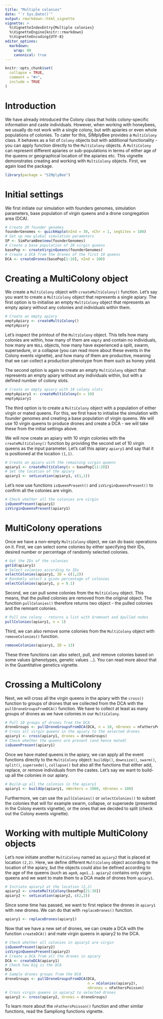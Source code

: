```yaml
---
title: "Multiple colonies"
date: "`r Sys.Date()`"
output: rmarkdown::html_vignette
vignette: >
  %\VignetteIndexEntry{Multiple colonies}
  %\VignetteEngine{knitr::rmarkdown}
  %\VignetteEncoding{UTF-8}
editor_options:
  markdown:
    wrap: 80
    canonical: true
---
```


```r
knitr::opts_chunk$set(
  collapse = TRUE,
  comment = "#>",
  include = TRUE
)
```

# Introduction

We have already introduced the Colony class that holds colony-specific
information and caste individuals. However, when working with honeybees, we
usually do not work with a single colony, but with apiaries or even whole
populations of colonies. To cater for this, SIMplyBee provides a `MultiColony`
class. It behaves as a list of `Colony` objects but with additional
functionality - you can apply function directly to the `MultiColony` objects. A
`MultiColony` can represent different apiaries or sub-populations in terms of
either age of the queens or geographical location of the apiaries etc. This
vignette demonstrates creating and working with `MultiColony` objects. First, we
again load the package.

```r
library(package = "SIMplyBee")
```

# Initial settings

We first initiate our simulation with founders genomes, simulation parameters,
base population of virgin queens and a drone congregation area (DCA).

```r
# Create 20 founder genomes
founderGenomes <- quickHaplo(nInd = 30, nChr = 1, segSites = 100)
# Set up new global simulation parameters
SP <- SimParamBee$new(founderGenomes)
# Create a base population of 20 virgin queens
basePop <- createVirginQueens(founderGenomes)
# Create a DCA from the drones of the first 10 queens
DCA <- createDrones(basePop[1:10], nInd = 100)
```

# Creating a MultiColony object

We create a `MultiColony` object with `createMultiColony()` function. Let's say
you want to create a `MultiColony` object that represents a single apiary. The
first option is to initialise an empty `MultiColony` object that represents an
empty apiary without any colonies and individuals within them.

```r
# Create an empty apiary
emptyApiary <- createMultiColony()
emptyApiary
```

Let's inspect the printout of the `MultiColony` object. This tells how many
colonies are within, how many of them are `empty` and contain no individuals,
how many are `NULL` objects, how many have experienced a split, swarm,
supersedure, or a collapse (you can read more about these events in the Colony
events vignette), and how many of them are productive, meaning that we can
collect a production phenotype from them such as honey yield.

The second option is again to create an empty `MultiColony` object that
represents an empty apiary without any individuals within, but with a defined
number of colony slots.

```r
# Create an empty apiary with 10 colony slots
emptyApiary1 <- createMultiColony(n = 10)
emptyApiary1
```

The third option is to create a `MultiColony` object with a population of either
virgin or mated queens. For this, we first have to initialise the simulation
with founder genomes and creating a base population of virgin queens. We will
use 10 virgin queens to produce drones and create a DCA - we will take these
from the initial settings above.

We will now create an apiary with 10 virgin colonies with the
`createMultiColony()` function by providing the second set of 10 virgin queens
as the input parameter. Let's call this apiary `apiary1` and say that it is
positioned at the location `(1,1)`.

```r
# Create an apiary with the remaining virgin queens
apiary1 <- createMultiColony(x = basePop[11:20])
# Set the location of the apiary
apiary1 <- setLocation(apiary1, c(1,1))
```

Let's now use functions `isQueenPresent()` and `isVirginQueensPresent()` to
confirm all the colonies are virgin.

```r
# Check whether all the colonies are virgin
isQueenPresent(apiary1)
isVirginQueensPresent(apiary1)
```

# MultiColony operations

Once we have a non-empty `MultiColony` object, we can do basic operations on it.
First, we can select some colonies by either specifying their IDs, desired
number or percentage of randomly selected colonies.

```r
# Get the IDs of the colonies
getId(apiary1)
# Select colonies according to IDs
selectColonies(apiary1, ID = c(1,2))
# Randomly select a given percentage of colonies
selectColonies(apiary1, p = 0.1)
```

Second, we can pull some colonies from the `MultiColony` object. This means,
that the pulled colonies are removed from the original object. The function
`pullColonies()` therefore returns two object - the pulled colonies and the
remnant colonies.

```r
# Pull one colony - returns a list with $remnant and $pulled nodes
pullColonies(apiary1, n = 1)
```

Third, we can also remove some colonies from the `MultiColony` object with
`removeColonies()` function.

```r
removeColonies(apiary1, ID = 13)
```

These three functions can also select, pull, and remove colonies based on some
values (phenotypes, genetic values ...). You can read more about that in the
Quantitative genetics vignette.

# Crossing a MultiColony

Next, we will cross all the virgin queens in the apiary with the `cross()`
function to groups of drones that we collected from the DCA with the
`pullDroneGroupsFromDCA()` function. We have to collect at least as many groups
of drones as we have colonies in our `MultiColony`.

```r
# Pull 10 groups of drones from the DCA
droneGroups <- pullDroneGroupsFromDCA(DCA, n = 10, nDrones = nFathersPoisson)
# Cross all virgin queens in the apiary to the selected drones
apiary1 <- cross(apiary1, drones = droneGroups)
# Check whether the queens are present (and hence mated)
isQueenPresent(apiary1)
```

Once we have mated queens in the apiary, we can apply all the event functions
directly to the `MultiColony` object: `buildUp()`, `downsize()`, `swarm()`,
`split()`, `supersede()`, `collapse()` but also all the functions that either
add, replace, or remove individuals from the castes. Let's say we want to
build-up all the colonies in our apiary.

```r
# Build-up all the colonies in the apiary1
apiary1 <- buildUp(apiary1, nWorkers = 1000, nDrones = 100)
```

Furthermore, we can use the `pullColonies()` or `selectColonies()` to subset the
colonies that will for example swarm, collapse, or supersede (presented in the
Colony events vignette), or the ones that we decided to split (check out the
Colony events vignette).

# Working with multiple MultiColony objects

Let's now initiate another `MultiColony` named as `apiary2` that is placed at
location `(2,2)`. Here, we define different `MultiColony` object according to
the location of the apiary, but the objects could also be defined according to
the age of the queens (such as `age0`, `age1`...). `apiary2` contains only
virgin queens and we want to mate them to a DCA made of drones from `apiary1`.

```r
# Initiate apiary2 at the location (2,2)
apiary2 <- createMultiColony(basePop[21:30])
apiary2 <- setLocation(apiary2, c(2,2))
```

Since some time has passed, we want to first replace the drones in `apiary1`
with new drones. We can do that with `replaceDrones()` function.

```r
apiary1 <- replaceDrones(apiary1)
```

Now that we have a new set of drones, we can create a DCA with the function
`createDCA()` and mate virgin queens in apiary2 to the DCA.

```r
# Check whether all colonies in apiary2 are virgin
isQueenPresent(apiary2)
isVirginQueensPresent(apiary2)
# Create a DCA from all the drones in apiary
DCA <- createDCA(apiary1)
# Check how big is the DCA
DCA
# Sample drones groups from the DCA
droneGroups <- pullDroneGroupsFromDCA(DCA, 
                                      n = nColonies(apiary2), 
                                      nDrones = nFathersPoisson)
# Cross virgin queens in apiary2 to selected drones
apiary2 <- cross(apiary2, drones = droneGroups)
```

To learn more about the `nFathersPoisson()` function and other similar
functions, read the Sampliong functions vignette.

